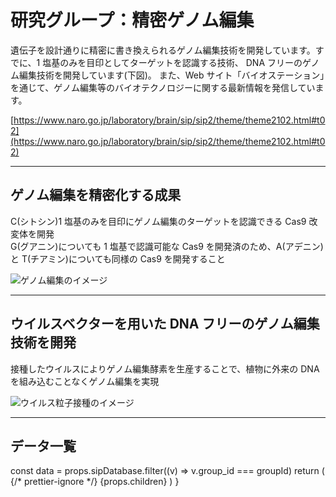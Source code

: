 


# 研究グループ：精密ゲノム編集

遺伝子を設計通りに精密に書き換えられるゲノム編集技術を開発しています。すでに、1 塩基のみを目印としてターゲットを認識する技術、 DNA フリーのゲノム編集技術を開発しています(下図)。 また、Web サイト「バイオステーション」を通じて、ゲノム編集等のバイオテクノロジーに関する最新情報を発信しています。

[https://www.naro.go.jp/laboratory/brain/sip/sip2/theme/theme2102.html#t02](https://www.naro.go.jp/laboratory/brain/sip/sip2/theme/theme2102.html#t02)

---

## ゲノム編集を精密化する成果

C(シトシン)1 塩基のみを目印にゲノム編集のターゲットを認識できる Cas9 改変体を開発<br />G(グアニン)についても 1 塩基で認識可能な Cas9 を開発済のため、A(アデニン)と T(チアミン)についても同様の Cas9 を開発すること

<Image
  src="/groupImg01.png"
  alt="ゲノム編集のイメージ"
  width={540}
  height={395}
  priority
/>

---

## ウイルスベクターを用いた DNA フリーのゲノム編集技術を開発

接種したウイルスによりゲノム編集酵素を生産することで、植物に外来の DNA を組み込むことなくゲノム編集を実現

<Image
  src="/groupImg02.png"
  alt="ウイルス粒子接種のイメージ"
  width={540}
  height={218}
  priority
/>

---

## データ一覧

  const data = props.sipDatabase.filter((v) => v.group_id === groupId)
  return (
    <Layout title={title}>
      {/* prettier-ignore */}
      <LowerPageLayout>
        <Breadcrumbs title={title} childTitle={childTitle} />
        <MdxLayout>
            {props.children}
            <GroupDetailList list={data} />
            <BackToDataLink />
        </MdxLayout>
      </LowerPageLayout>
    </Layout>
  )
}
